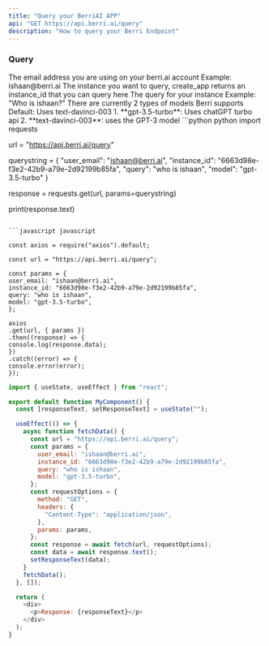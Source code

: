 ```yaml
---
title: "Query your BerriAI APP"
api: "GET https://api.berri.ai/query"
description: "How to query your Berri Endpoint"
---
```


### Query

<ParamField query="user_email" type="string">
  The email address you are using on your berri.ai account Example:
  ishaan@berri.ai
</ParamField>
<ParamField query="instance_id" type="string">
  The instance you want to query, create_app returns an instance_id that you can
  query here
</ParamField>
<ParamField query="query" type="string">
  The query for your instance Example: "Who is ishaan?"
</ParamField>
<ParamField query="model" type="string" optional>
  There are currently 2 types of models Berri supports Default: Uses
  text-davinci-003 1. **gpt-3.5-turbo**: Uses chatGPT turbo api 2.
  **text-davinci-003**: uses the GPT-3 model
</ParamField>

<RequestExample>
```python python
import requests

url = "https://api.berri.ai/query"

querystring = {
"user_email": "ishaan@berri.ai",
"instance_id": "6663d98e-f3e2-42b9-a79e-2d92199b85fa",
"query": "who is ishaan",
"model": "gpt-3.5-turbo"
}

response = requests.get(url, params=querystring)

print(response.text)

````

```javascript javascript

const axios = require("axios").default;

const url = "https://api.berri.ai/query";

const params = {
user_email: "ishaan@berri.ai",
instance_id: "6663d98e-f3e2-42b9-a79e-2d92199b85fa",
query: "who is ishaan",
model: "gpt-3.5-turbo",
};

axios
.get(url, { params })
.then((response) => {
console.log(response.data);
})
.catch((error) => {
console.error(error);
});

````

```javascript next.js
import { useState, useEffect } from "react";

export default function MyComponent() {
  const [responseText, setResponseText] = useState("");

  useEffect(() => {
    async function fetchData() {
      const url = "https://api.berri.ai/query";
      const params = {
        user_email: "ishaan@berri.ai",
        instance_id: "6663d98e-f3e2-42b9-a79e-2d92199b85fa",
        query: "who is ishaan",
        model: "gpt-3.5-turbo",
      };
      const requestOptions = {
        method: "GET",
        headers: {
          "Content-Type": "application/json",
        },
        params: params,
      };
      const response = await fetch(url, requestOptions);
      const data = await response.text();
      setResponseText(data);
    }
    fetchData();
  }, []);

  return (
    <div>
      <p>Response: {responseText}</p>
    </div>
  );
}
```

</RequestExample>
